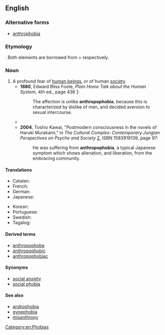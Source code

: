 ==English==

===Alternative forms===
* [[anthrophobia]]

===Etymology===
{{confix|anthropo|phobia|lang=en}}. Both elements are borrowed from {{etyl|grc|en}} {{m|grc|ἄνθρωπος||man, human}} + {{m|grc|φόβος||fear}} respectively.

===Noun===
{{wikipedia}}
{{en-noun|-}}

# A profound fear of [[human being]]s, or of human [[society]].
#* '''1880''', Edward Bliss Foote, ''Plain Home Talk about the Human System'', 4th ed., page 438 [http://books.google.com/books?id=3lUGmEf6bR0C&q=%22unlike+anthropophobia%22&pgis=1]:
#*: The affection is unlike '''anthropophobia''', because this is characterized by dislike of men, and decided aversion to sexual intercourse.
#* {{quote-text|year=1925|author={{w|Sinclair Lewis}}|title=[[w:Arrowsmith (novel)|Arrowsmith]]|passage=It was when '''anthropophobia''' set in, when he was made uneasy by people who walked too close to him, that, sagely viewing his list and seeing how many phobias were now checked, he permitted himself to rest.}}
#* '''2004''', Toshio Kawai, "Postmodern consciousness in the novels of Haruki Murakami," in ''The Cultural Complex: Contemporary Jungian Perspectives on Psyche and Society'' [http://books.google.com/books?id=CECzJNxyfocC], ISBN 1583919139, page 97:
#*: He was suffering from '''anthropophobia''', a typical Japanese symptom which shows alienation, and liberation, from the embracing community.

====Translations====
{{trans-top|fear of human beings}}
* Catalan: {{t|ca|antropofòbia|f}}
* French: {{t+|fr|anthropophobie|f}}
* German: {{t+|de|Anthropophobie|f}}
* Japanese: {{t|ja|対人恐怖症|tr=たいじんきょうふしょう, taijin kyōfushō}}
{{trans-mid}}
* Korean: {{t|ko|대인 공포증|tr=daein gongpojeung}}
* Portuguese: {{t+|pt|antropofobia|f}}
* Swedish: {{t|sv|antropofobi|c}}
* Tagalog: {{t|tl|taosikway}}
{{trans-bottom}}

====Derived terms====
* [[anthropophobe]]
* [[anthropophobic]]
* [[anthropophobiac]]

====Synonyms====
* [[social anxiety]]
* [[social phobia]]

====See also====
* [[androphobia]]
* [[gynephobia]]
* [[misanthropy]]

[[Category:en:Phobias]]